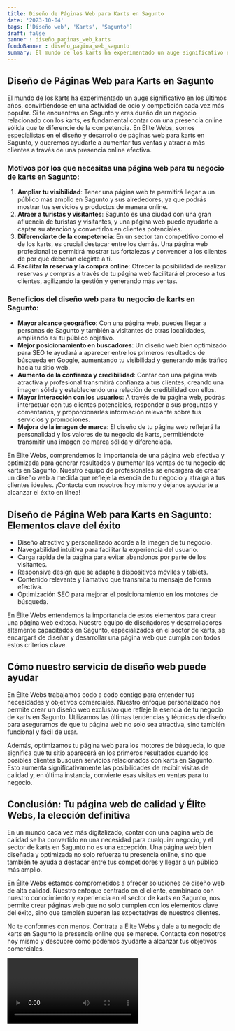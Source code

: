 ```yaml
---
title: Diseño de Páginas Web para Karts en Sagunto
date: '2023-10-04'
tags: ['Diseño web', 'Karts', 'Sagunto']
draft: false
banner : diseño_paginas_web_karts
fondoBanner : diseño_pagina_web_sagunto
summary: El mundo de los karts ha experimentado un auge significativo en los últimos años, convirtiéndose en una actividad de ocio y competición cada vez más popular. Si te encuentras en Sagunto y eres dueño de un negocio relacionado con los karts, es fundamental contar con una presencia online sólida que te diferencie de la competencia. En Élite Webs, somos especialistas en el diseño y desarrollo de páginas web para karts en Sagunto, y queremos ayudarte a aumentar tus ventas y atraer a más clientes a través de una presencia online efectiva.
---
```


## Diseño de Páginas Web para Karts en Sagunto

El mundo de los karts ha experimentado un auge significativo en los últimos años, convirtiéndose en una actividad de ocio y competición cada vez más popular. Si te encuentras en Sagunto y eres dueño de un negocio relacionado con los karts, es fundamental contar con una presencia online sólida que te diferencie de la competencia. En Élite Webs, somos especialistas en el diseño y desarrollo de páginas web para karts en Sagunto, y queremos ayudarte a aumentar tus ventas y atraer a más clientes a través de una presencia online efectiva.

### Motivos por los que necesitas una página web para tu negocio de karts en Sagunto:

1. **Ampliar tu visibilidad**: Tener una página web te permitirá llegar a un público más amplio en Sagunto y sus alrededores, ya que podrás mostrar tus servicios y productos de manera online.
2. **Atraer a turistas y visitantes**: Sagunto es una ciudad con una gran afluencia de turistas y visitantes, y una página web puede ayudarte a captar su atención y convertirlos en clientes potenciales.
3. **Diferenciarte de la competencia**: En un sector tan competitivo como el de los karts, es crucial destacar entre los demás. Una página web profesional te permitirá mostrar tus fortalezas y convencer a los clientes de por qué deberían elegirte a ti.
4. **Facilitar la reserva y la compra online**: Ofrecer la posibilidad de realizar reservas y compras a través de tu página web facilitará el proceso a tus clientes, agilizando la gestión y generando más ventas.

### Beneficios del diseño web para tu negocio de karts en Sagunto:

- **Mayor alcance geográfico**: Con una página web, puedes llegar a personas de Sagunto y también a visitantes de otras localidades, ampliando así tu público objetivo.
- **Mejor posicionamiento en buscadores**: Un diseño web bien optimizado para SEO te ayudará a aparecer entre los primeros resultados de búsqueda en Google, aumentando tu visibilidad y generando más tráfico hacia tu sitio web.
- **Aumento de la confianza y credibilidad**: Contar con una página web atractiva y profesional transmitirá confianza a tus clientes, creando una imagen sólida y estableciendo una relación de credibilidad con ellos.
- **Mayor interacción con los usuarios**: A través de tu página web, podrás interactuar con tus clientes potenciales, responder a sus preguntas y comentarios, y proporcionarles información relevante sobre tus servicios y promociones.
- **Mejora de la imagen de marca**: El diseño de tu página web reflejará la personalidad y los valores de tu negocio de karts, permitiéndote transmitir una imagen de marca sólida y diferenciada.

En Élite Webs, comprendemos la importancia de una página web efectiva y optimizada para generar resultados y aumentar las ventas de tu negocio de karts en Sagunto. Nuestro equipo de profesionales se encargará de crear un diseño web a medida que refleje la esencia de tu negocio y atraiga a tus clientes ideales. ¡Contacta con nosotros hoy mismo y déjanos ayudarte a alcanzar el éxito en línea!

<GifSeo />

<Cta />

## Diseño de Página Web para Karts en Sagunto: Elementos clave del éxito

- Diseño atractivo y personalizado acorde a la imagen de tu negocio.
- Navegabilidad intuitiva para facilitar la experiencia del usuario.
- Carga rápida de la página para evitar abandonos por parte de los visitantes.
- Responsive design que se adapte a dispositivos móviles y tablets.
- Contenido relevante y llamativo que transmita tu mensaje de forma efectiva.
- Optimización SEO para mejorar el posicionamiento en los motores de búsqueda.

En Élite Webs entendemos la importancia de estos elementos para crear una página web exitosa. Nuestro equipo de diseñadores y desarrolladores altamente capacitados en Sagunto, especializados en el sector de karts, se encargará de diseñar y desarrollar una página web que cumpla con todos estos criterios clave.

## Cómo nuestro servicio de diseño web puede ayudar

En Élite Webs trabajamos codo a codo contigo para entender tus necesidades y objetivos comerciales. Nuestro enfoque personalizado nos permite crear un diseño web exclusivo que refleje la esencia de tu negocio de karts en Sagunto. Utilizamos las últimas tendencias y técnicas de diseño para asegurarnos de que tu página web no solo sea atractiva, sino también funcional y fácil de usar.

Además, optimizamos tu página web para los motores de búsqueda, lo que significa que tu sitio aparecerá en los primeros resultados cuando los posibles clientes busquen servicios relacionados con karts en Sagunto. Esto aumenta significativamente las posibilidades de recibir visitas de calidad y, en última instancia, convierte esas visitas en ventas para tu negocio.

## Conclusión: Tu página web de calidad y Élite Webs, la elección definitiva

En un mundo cada vez más digitalizado, contar con una página web de calidad se ha convertido en una necesidad para cualquier negocio, y el sector de karts en Sagunto no es una excepción. Una página web bien diseñada y optimizada no solo refuerza tu presencia online, sino que también te ayuda a destacar entre tus competidores y llegar a un público más amplio.

En Élite Webs estamos comprometidos a ofrecer soluciones de diseño web de alta calidad. Nuestro enfoque centrado en el cliente, combinado con nuestro conocimiento y experiencia en el sector de karts en Sagunto, nos permite crear páginas web que no solo cumplen con los elementos clave del éxito, sino que también superan las expectativas de nuestros clientes.

No te conformes con menos. Contrata a Élite Webs y dale a tu negocio de karts en Sagunto la presencia online que se merece. Contacta con nosotros hoy mismo y descubre cómo podemos ayudarte a alcanzar tus objetivos comerciales.

<Video />

<CtaBot job='Karts' city='Sagunto'/>

<Gmaps query='Sagunto+españa+maps' />